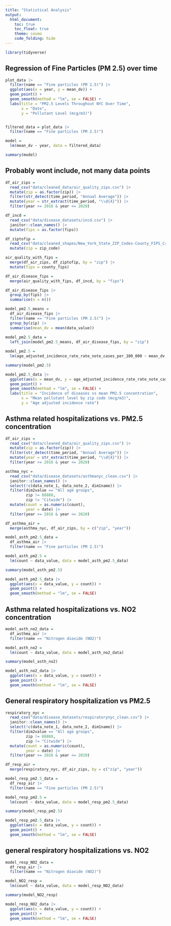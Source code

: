 ```yaml
---
title: "Statistical Analysis"
output: 
  html_document:
    toc: true
    toc_float: true
    theme: cosmo
    code_folding: hide
---
```

```r
library(tidyverse)
```


## Regression of Fine Particles (PM 2.5) over time

```r
plot_data |> 
  filter(name == "Fine particles (PM 2.5)") |> 
  ggplot(aes(x = year, y = mean_dv)) +
  geom_point() +
  geom_smooth(method = "lm", se = FALSE) + 
  labs(title = "PM2.5 Levels Throughout NYC Over Time",
       x = "Date",
       y = "Pollutant Level (mcg/m3)")


filtered_data = plot_data |> 
  filter(name == "Fine particles (PM 2.5)")

model =
  lm(mean_dv ~ year, data = filtered_data)

summary(model)
```

## Probably wont include, not many data points

```r
df_air_zips = 
  read_csv("data/cleaned_data/air_quality_zips.csv") |> 
  mutate(zip = as.factor(zip)) |>
  filter(str_detect(time_period, "Annual Average")) |> 
  mutate(year = str_extract(time_period, "\\d{4}")) |> 
  filter(year >= 2016 & year <= 2020)

df_incd = 
  read_csv("data/disease_datasets/incd.csv") |> 
  janitor::clean_names() |> 
  mutate(fips = as.factor(fips))

df_ziptofip =
  read_csv("data/cleaned_shapes/New_York_State_ZIP_Codes-County_FIPS_Cross-Reference.csv") |> janitor::clean_names() |> 
  mutate(zip = zip_code)

air_quality_with_fips =
  merge(df_air_zips, df_ziptofip, by = "zip") |> 
  mutate(fips = county_fips)

df_air_disease_fips =
  merge(air_quality_with_fips, df_incd, by = "fips")

df_air_disease_fips |> 
  group_by(fips) |> 
  summarise(n = n())

model_pm2.5_means =
  df_air_disease_fips |> 
  filter(name == "Fine particles (PM 2.5)") |>
  group_by(zip) |> 
  summarise(mean_dv = mean(data_value))
  
model_pm2.5_data =
  left_join(model_pm2.5_means, df_air_disease_fips, by = "zip")

model_pm2.5 =
  lm(age_adjusted_incidence_rate_rate_note_cases_per_100_000 ~ mean_dv, model_pm2.5_data)

summary(model_pm2.5)

model_pm2.5_data |> 
  ggplot(aes(x = mean_dv, y = age_adjusted_incidence_rate_rate_note_cases_per_100_000)) +
  geom_point() +
  geom_smooth(method = "lm", se = FALSE) + 
  labs(title = "Incidence of diseases vs mean PM2.5 concentration",
       x = "Mean pollutant level by zip code (mcg/m3)",
       y = "Age adjusted incidence rate")
```

## Asthma related hospitalizations vs. PM2.5 concentration

```r
df_air_zips = 
  read_csv("data/cleaned_data/air_quality_zips.csv") |> 
  mutate(zip = as.factor(zip)) |>
  filter(str_detect(time_period, "Annual Average")) |> 
  mutate(year = str_extract(time_period, "\\d{4}")) |> 
  filter(year >= 2016 & year <= 2020)

asthma_nyc = 
  read_csv("data/disease_datasets/asthmanyc_clean.csv") |> 
  janitor::clean_names() |> 
  select(!c(data_note_1, data_note_2, dim1name)) |> 
  filter(dim2value == "All age groups",
         zip != 88888,
         zip != "Citwide") |> 
  mutate(count = as.numeric(count),
         year = date) |> 
  filter(year >= 2016 & year <= 2020)

df_asthma_air = 
  merge(asthma_nyc, df_air_zips, by = c("zip", "year"))

model_asth_pm2.5_data =
  df_asthma_air |> 
  filter(name == "Fine particles (PM 2.5)")

model_asth_pm2.5 =
  lm(count ~ data_value, data = model_asth_pm2.5_data)

summary(model_asth_pm2.5)

model_asth_pm2.5_data |> 
  ggplot(aes(x = data_value, y = count)) +
  geom_point() +
  geom_smooth(method = "lm", se = FALSE)
```

## Asthma related hospitalizations vs. NO2 concentration

```r
model_asth_no2_data =
  df_asthma_air |> 
  filter(name == "Nitrogen dioxide (NO2)")

model_asth_no2 =
  lm(count ~ data_value, data = model_asth_no2_data)

summary(model_asth_no2)

model_asth_no2_data |> 
  ggplot(aes(x = data_value, y = count)) +
  geom_point() +
  geom_smooth(method = "lm", se = FALSE)
```

## General respiratory hospitalization vs PM2.5

```r
respiratory_nyc = 
  read_csv("data/disease_datasets/respiratorynyc_clean.csv") |> 
  janitor::clean_names() |> 
  select(!c(data_note_1, data_note_2, dim1name)) |> 
  filter(dim2value == "All age groups",
         zip != 88888,
         zip != "Citwide") |> 
  mutate(count = as.numeric(count),
         year = date) |> 
  filter(year >= 2016 & year <= 2020)

df_resp_air = 
  merge(respiratory_nyc, df_air_zips, by = c("zip", "year"))

model_resp_pm2.5_data =
  df_resp_air |> 
  filter(name == "Fine particles (PM 2.5)")

model_resp_pm2.5 =
  lm(count ~ data_value, data = model_resp_pm2.5_data)

summary(model_resp_pm2.5)

model_resp_pm2.5_data |> 
  ggplot(aes(x = data_value, y = count)) +
  geom_point() +
  geom_smooth(method = "lm", se = FALSE)
```

## general respiratory hospitalizations vs. NO2

```r
model_resp_NO2_data =
  df_resp_air |> 
  filter(name == "Nitrogen dioxide (NO2)")

model_NO2_resp =
  lm(count ~ data_value, data = model_resp_NO2_data)

summary(model_NO2_resp)

model_resp_NO2_data |> 
  ggplot(aes(x = data_value, y = count)) +
  geom_point() +
  geom_smooth(method = "lm", se = FALSE)
```


